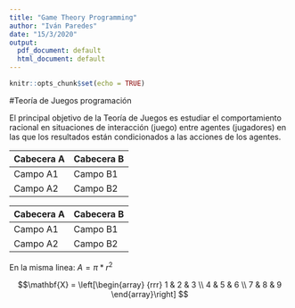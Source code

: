 ---
title: "Game Theory Programming"
author: "Iván Paredes"
date: "15/3/2020"
output:
  pdf_document: default
  html_document: default
---

```{r setup, include=FALSE}
knitr::opts_chunk$set(echo = TRUE)
```

#Teoría de Juegos programación

El principal objetivo de la Teoría de Juegos es estudiar el comportamiento racional en situaciones de interacción (juego) entre agentes (jugadores) en las que los resultados están condicionados a las acciones de los agentes.

| Cabecera A | Cabecera B |
| ---------- | ---------- |
| Campo A1   | Campo B1   |
| Campo A2   | Campo B2   |


| Cabecera A | Cabecera B |
| ---------- | ---------- |
| Campo A1   | Campo B1   |
| Campo A2   | Campo B2   |


En la misma linea: $A = \pi*r^{2}$ 

$$\mathbf{X} = \left[\begin{array}
{rrr}
1 & 2 & 3 \\
4 & 5 & 6 \\
7 & 8 & 9
\end{array}\right]
$$
